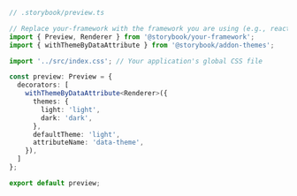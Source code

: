 ```ts
// .storybook/preview.ts

// Replace your-framework with the framework you are using (e.g., react, vue3)
import { Preview, Renderer } from '@storybook/your-framework';
import { withThemeByDataAttribute } from '@storybook/addon-themes';

import '../src/index.css'; // Your application's global CSS file

const preview: Preview = {
  decorators: [
    withThemeByDataAttribute<Renderer>({
      themes: {
        light: 'light',
        dark: 'dark',
      },
      defaultTheme: 'light',
      attributeName: 'data-theme',
    }),
  ]
};

export default preview;
```

